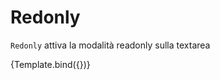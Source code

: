

<Meta title="Components/Textarea/Props/Readonly" component={VvTextarea} />

# Redonly

`Redonly` attiva la modalità readonly sulla textarea

<Canvas>
	<Story
		name="Readonly"
		args={{
			name: 'textarea-readonly',
			readonly: true,
			modelValue: 'Prova'
		}}>
		{Template.bind({})}
	</Story>
</Canvas>
